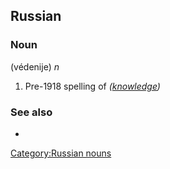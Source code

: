 ==Russian==
===Noun===
'''{{Unicode|вѣ́дѣніе}}''' (védenije) ''n''

# Pre-1918 spelling of {{Unicode|[[ведение|ве́дение]]}} ''([[knowledge]])''

===See also===
*{{Unicode|[[веденіе|веде́ніе]]}}<!-- spelling merged in 1928 reform -->

[[Category:Russian nouns]]
